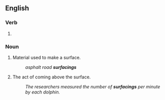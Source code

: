 ==English==

===Verb===
{{head|en|verb form}}

# {{present participle of|en|surface|nocat=1}}

===Noun===
{{en-noun}}

# Material used to make a surface.
#: ''asphalt road '''surfacings'''''
# The act of coming above the surface.
#: ''The researchers measured the number of '''surfacings''' per minute by each dolphin.''